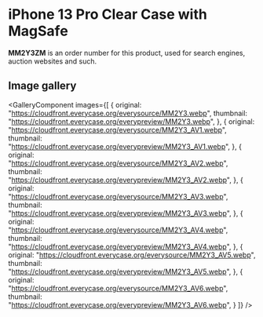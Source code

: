 
# iPhone 13 Pro Clear Case with MagSafe

<Callout type='info' emoji='👉🏻'>**MM2Y3ZM** is an order number for this product, used for search engines, auction websites and such.</Callout>

## Image gallery

<GalleryComponent
    images={[
      {
        original: "https://cloudfront.everycase.org/everysource/MM2Y3.webp",
        thumbnail: "https://cloudfront.everycase.org/everypreview/MM2Y3.webp",
      },
      {
        original: "https://cloudfront.everycase.org/everysource/MM2Y3_AV1.webp",
        thumbnail: "https://cloudfront.everycase.org/everypreview/MM2Y3_AV1.webp",
      },
      {
        original: "https://cloudfront.everycase.org/everysource/MM2Y3_AV2.webp",
        thumbnail: "https://cloudfront.everycase.org/everypreview/MM2Y3_AV2.webp",
      },
      {
        original: "https://cloudfront.everycase.org/everysource/MM2Y3_AV3.webp",
        thumbnail: "https://cloudfront.everycase.org/everypreview/MM2Y3_AV3.webp",
      },
      {
        original: "https://cloudfront.everycase.org/everysource/MM2Y3_AV4.webp",
        thumbnail: "https://cloudfront.everycase.org/everypreview/MM2Y3_AV4.webp",
      },
      {
        original: "https://cloudfront.everycase.org/everysource/MM2Y3_AV5.webp",
        thumbnail: "https://cloudfront.everycase.org/everypreview/MM2Y3_AV5.webp",
      },
      {
        original: "https://cloudfront.everycase.org/everysource/MM2Y3_AV6.webp",
        thumbnail: "https://cloudfront.everycase.org/everypreview/MM2Y3_AV6.webp",
      }
    ]}
  />
